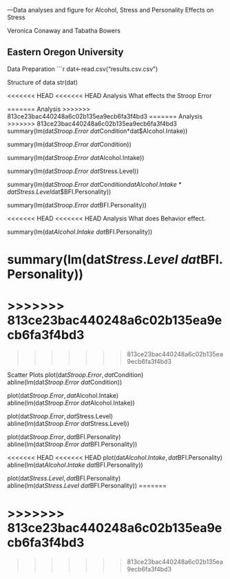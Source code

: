 ---Data analyses and figure for Alcohol, Stress and Personality Effects on Stress

Veronica Conaway and Tabatha Bowers

Eastern Oregon University
---


Data Preparation
```r
dat<-read.csv("results.csv.csv")

Structure of data
str(dat)

<<<<<<< HEAD
<<<<<<< HEAD
Analysis  What effects the Stroop Error

=======
Analysis
>>>>>>> 813ce23bac440248a6c02b135ea9ecb6fa3f4bd3
=======
Analysis
>>>>>>> 813ce23bac440248a6c02b135ea9ecb6fa3f4bd3
summary(lm(dat$Stroop.Error~dat$Condition*dat$Alcohol.Intake))

summary(lm(dat$Stroop.Error~dat$Condition))
 
summary(lm(dat$Stroop.Error~dat$Alcohol.Intake))

summary(lm(dat$Stroop.Error~dat$Stress.Level))

summary(lm(dat$Stroop.Error~dat$Condition*dat$Alcohol.Intake*dat$Stress.Level*dat$BFI.Personality))

summary(lm(dat$Stroop.Error~dat$BFI.Personality))

<<<<<<< HEAD
<<<<<<< HEAD
Analysis What does Behavior effect.

summary(lm(dat$Alcohol.Intake~dat$BFI.Personality))

summary(lm(dat$Stress.Level~dat$BFI.Personality))
=======
>>>>>>> 813ce23bac440248a6c02b135ea9ecb6fa3f4bd3
=======
>>>>>>> 813ce23bac440248a6c02b135ea9ecb6fa3f4bd3

Scatter Plots
plot(dat$Stroop.Error, dat$Condition)
abline(lm(dat$Stroop.Error ~ dat$Condition))

plot(dat$Stroop.Error,dat$Alcohol.Intake)
abline(lm(dat$Stroop.Error ~ dat$Alcohol.Intake))

plot(dat$Stroop.Error, dat$Stress.Level)
abline(lm(dat$Stroop.Error ~ dat$Stress.Level))

plot(dat$Stroop.Error, dat$BFI.Personality)
abline(lm(dat$Stroop.Error ~ dat$BFI.Personality))

<<<<<<< HEAD
<<<<<<< HEAD
plot(dat$Alcohol.Intake, dat$BFI.Personality)
abline(lm(dat$Alcohol.Intake ~ dat$BFI.Personality))

plot(dat$Stress.Level, dat$BFI.Personality)
abline(lm(dat$Stress.Level ~ dat$BFI.Personality))
=======



>>>>>>> 813ce23bac440248a6c02b135ea9ecb6fa3f4bd3
=======



>>>>>>> 813ce23bac440248a6c02b135ea9ecb6fa3f4bd3

